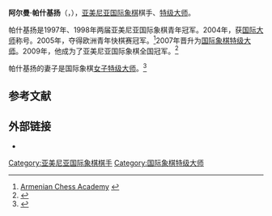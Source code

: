 {{Infobox chess player
|name = 阿尔曼·帕什基扬
|image = Arman Pashikian ARM Ch 2013.jpg
|caption = 
|birthname = Արման Փաշիկյան
|country = {{ARM}}
|birth_date = {{Birth date and age|1987|7|28}}
|birth_place =
|death_date = 
|death_place = 
|title = [[国际象棋特级大师|特级大师]]
|worldchampion = 
|womensworldchampion = 
|rating =
|peakrating = 2663（2009年9月）
|FideID = 13301578
}}
'''阿尔曼·帕什基扬'''（{{lang-hy|Արման Փաշիկյան}}，{{bd|1987年|7月28日}}），[[亚美尼亚|亚美尼亚]][[国际象棋|国际象棋]]棋手、[[国际象棋特级大师|特级大师]]。

帕什基扬是1997年、1998年两届亚美尼亚国际象棋青年冠军。2004年，获[[国际大师|国际大师]]称号。2005年，夺得欧洲青年快棋赛冠军。<ref>[http://www.chessacademy.am/index.php?Page=Students&Lang=1 Armenian Chess Academy] {{webarchive|url=https://web.archive.org/web/20090115021407/http://www.chessacademy.am/index.php?Page=Students&Lang=1 |date=2009-01-15 }}</ref>2007年晋升为[[国际象棋特级大师|国际象棋特级大师]]。2009年，他成为了亚美尼亚国际象棋全国冠军。<ref>{{cite web|url=http://www.armchess.am/all_ch_arm.htm|title=All Champions of Armenia|publisher=Armchess.am|accessdate=16 December 2011}}</ref>

帕什基扬的妻子是国际象棋[[女子特级大师|女子特级大师]]{{le|玛丽亚·库尔索娃|Maria Kursova}}。<ref>{{cite web|url=http://www.chessbase.com/newsdetail.asp?newsid=7426|title=Lake Sevan 2011 - Jobava wins volcanic event|last=Nadanian|first=Ashot|authorlink=Ashot Nadanian|date=2011-08-02|publisher=ChessBase.com|accessdate=2 August 2011}}</ref>

== 参考文献 ==
{{reflist}}

== 外部链接 ==
*{{chessgames player|id=50130}}

{{chess-bio-stub}}
[[Category:亚美尼亚国际象棋棋手|Category:亚美尼亚国际象棋棋手]]
[[Category:国际象棋特级大师|Category:国际象棋特级大师]]